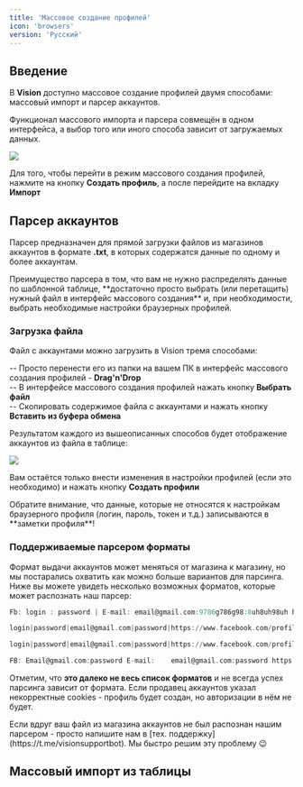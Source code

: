 ```yaml
---
title: 'Массовое создание профилей'
icon: 'browsers'
version: 'Русский'
---
```


## Введение

В **Vision** доступно массовое создание профилей двумя способами: массовый импорт и парсер аккаунтов.

Функционал массового импорта и парсера совмещён в одном интерфейса, а выбор того или иного способа зависит от загружаемых данных.

<img src="/images/masscreation.png" />

Для того, чтобы перейти в режим массового создания профилей, нажмите на кнопку **Создать профиль**, а после перейдите на вкладку **Импорт**

## Парсер аккаунтов

Парсер предназначен для прямой загрузки файлов из магазинов аккаунтов в формате **.txt**, в которых содержатся данные по одному и более аккаунтам. 

<Note>
Преимущество парсера в том, что вам не нужно распределять данные по шаблонной таблице, **достаточно просто выбрать (или перетащить) нужный файл в интерфейс массового создания** и, при необходимости, выбрать необходимые настройки браузерных профилей.
</Note>

### Загрузка файла

Файл с аккаунтами можно загрузить в Vision тремя способами:

-- Просто перенести его из папки на вашем ПК в интерфейс массового создания профилей - **Drag'n'Drop**<br />
-- В интерфейсе массового создания профилей нажать кнопку **Выбрать файл** <br />
-- Скопировать содержимое файла с аккаунтами и нажать кнопку **Вставить из буфера обмена**

Результатом каждого из вышеописанных способов будет отображение аккаунтов из файла в таблице:

<img src="/images/parser_result.png" />

Вам остаётся только внести изменения в настройки профилей (если это необходимо) и нажать кнопку **Создать профили**

<Note> 
    Обратите внимание, что данные, которые не относятся к настройкам браузерного профиля (логин, пароль, токен и т.д.) записываются в **заметки профиля**!
</Note>

### Поддерживаемые парсером форматы

Формат выдачи аккаунтов может меняться от магазина к магазину, но мы постарались охватить как можно больше вариантов для парсинга. Ниже вы можете увидеть несколько возможных форматов, которые может распознать наш парсер:

<CodeGroup>

``` a Формат 1
Fb: login : password | E-mail: email@gmail.com:9786g786g98:8uh8uh98uh https://www.facebook.com/profile.php?id=876097098778098 | UserAgent: Mozilla/5.0 (Windows NT 10.0; Win64; x64) AppleWebKit/537.36 (KHTML, like Gecko) Chrome/119.0.0.0 Safari/537.36 | token: EAABsbkjjHJHhjlsdkjhshfsdl | JSON Cookie: [ { cookies } ]
```

```a Формат 2
login|password|email@gmail.com|password|https://www.facebook.com/profile.php?id=78698778678|12|11|1993|EAABtoken|act=785786576576|[{cookies}]|Useragent|Keys
```

```a Формат 3
login|password|email@gmail.com|password|https://www.facebook.com/profile.php?id=78698778678|12|11|1993|EAABtoken|act=785786576576|[{cookies}]|Useragent|Keys
```

```a Формат 4
FB:	Email@gmail.com:password E-mail:	email@gmail.com:password https://www.facebook.com/profile.php?id=4567567567567 Token:	EAABToken	User agent:	Useragent 14  мая  1998	[{cookies}]
```

</CodeGroup>

Отметим, что **это далеко не весь список форматов** и не всегда успех парсинга зависит от формата. Если продавец аккаунтов указал некорректные cookies - профиль будет создан, но авторизации в нём не будет.

<Tip>
Если вдруг ваш файл из магазина аккаунтов не был распознан нашим парсером - просто напишите нам в [тех. поддержку](https://t.me/visionsupportbot). Мы быстро решим эту проблему 😉 
</Tip>

## Массовый импорт из таблицы







